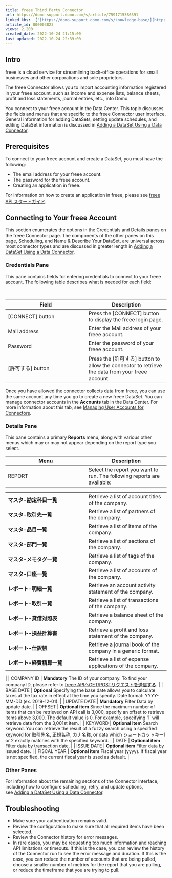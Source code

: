 ```yaml
---
title: freee Third Party Connector
url: https://domo-support.domo.com/s/article/7591715386391
linked_kbs:  ['[https://domo-support.domo.com/s/knowledge-base/](https://domo-support.domo.com/s/knowledge-base/)', '[https://domo-support.domo.com/s/](https://domo-support.domo.com/s/)', '[https://domo-support.domo.com/s/topic/0TO5w000000ZammGAC](https://domo-support.domo.com/s/topic/0TO5w000000ZammGAC)', '[https://domo-support.domo.com/s/topic/0TO5w000000ZanLGAS](https://domo-support.domo.com/s/topic/0TO5w000000ZanLGAS)', '[https://domo-support.domo.com/s/topic/0TO5w000000ZaoVGAS](https://domo-support.domo.com/s/topic/0TO5w000000ZaoVGAS)', '[https://domo-support.domo.com/s/article/360042926274](https://domo-support.domo.com/s/article/360042926274)', '[https://domo-support.domo.com/s/article/360042926054](https://domo-support.domo.com/s/article/360042926054)', '[https://domo-support.domo.com/s/article/7591715386391](https://domo-support.domo.com/s/article/7591715386391)', '[https://domo-support.domo.com/s/topic/0TO5w000000ZaoVGAS/available-custom-connectors](https://domo-support.domo.com/s/topic/0TO5w000000ZaoVGAS/available-custom-connectors)', '[https://domo-support.domo.com/s/article/360043429933](https://domo-support.domo.com/s/article/360043429933)', '[https://domo-support.domo.com/s/article/360043429953](https://domo-support.domo.com/s/article/360043429953)', '[https://domo-support.domo.com/s/article/360042925494](https://domo-support.domo.com/s/article/360042925494)', '[https://domo-support.domo.com/s/article/4408174643607](https://domo-support.domo.com/s/article/4408174643607)', '[https://domo-support.domo.com/s/article/360043429913](https://domo-support.domo.com/s/article/360043429913)', '[https://domo-support.domo.com/s/login/](https://domo-support.domo.com/s/login/)']
article_id: 000003823
views: 2,200
created_date: 2022-10-24 21:15:00
last updated: 2022-10-24 22:39:00
---
```




Intro
-----


freee is a cloud service for streamlining back-office operations for small businesses and other corporations and sole proprietors.


The freee Connector allows you to import accounting information registered in your freee account, such as income and expense lists, balance sheets, profit and loss statements, journal entries, etc., into Domo.


You connect to your freee account in the Data Center. This topic discusses the fields and menus that are specific to the freee Connector user interface. General information for adding DataSets, setting update schedules, and editing DataSet information is discussed in [Adding a DataSet Using a Data Connector](/s/article/360042926274).


Prerequisites
-------------


To connect to your freee account and create a DataSet, you must have the following:


* The email address for your freee account.
* The password for the freee account.
* Creating an application in freee.


For information on how to create an application in freee, please see [freee API スタートガイド](https://developer.freee.co.jp/startguide/starting-api).


Connecting to Your freee Account
--------------------------------


This section enumerates the options in the Credentials and Details panes on the freee Connector page. The components of the other panes on this page, Scheduling, and Name & Describe Your DataSet, are universal across most connector types and are discussed in greater length in [Adding a DataSet Using a Data Connector](/s/article/360042926274).


### Credentials Pane


This pane contains fields for entering credentials to connect to your freee account. The following table describes what is needed for each field:


 




| Field | Description |
| --- | --- |
| [CONNECT] button  | Press the [CONNECT] button to display the freee login page. |
| Mail address | Enter the Mail address of your freee account. |
| Password | Enter the password of your freee account. |
| [許可する] button | Press the [許可する] button to allow the connector to retrieve the data from your freee account. |


Once you have allowed the connector collects data from freee, you can use the same account any time you go to create a new freee DataSet. You can manage connector accounts in the **Accounts** tab in the Data Center. For more information about this tab, see [Managing User Accounts for Connectors](/s/article/360042926054).


### Details Pane


This pane contains a primary **Reports** menu, along with various other menus which may or may not appear depending on the report type you select.




| Menu | Description |
| --- | --- |
| REPORT | Select the report you want to run. The following reports are available:

|  |  |
| --- | --- |
| **マスタ-勘定科目一覧** | Retrieve a list of account titles of the company. |
| **マスタ-取引先一覧** | Retrieve a list of partners of the company. |
| **マスタ-品目一覧** | Retrieve a list of items of the company. |
| **マスタ-部門一覧** | Retrieve a list of sections of the company. |
| **マスタ-メモタグ一覧** | Retrieve a list of tags of the company. |
| **マスタ-口座一覧** | Retrieve a list of accounts of the company. |
| **レポート-明細一覧** | Retrieve an account activity statement of the company. |
| **レポート-取引一覧** | Retrieve a list of transactions of the company. |
| **レポート-貸借対照表** | Retrieve a balance sheet of the company. |
| **レポート-損益計算書** | Retrieve a profit and loss statement of the company. |
| **レポート-仕訳帳** | Retrieve a journal book of the company in a generic format. |
| **レポート-経費精算一覧** | Retrieve a list of expense applications of the company. |

 |
| COMPANY ID | **Mandatory**
The ID of your company. To find your company ID, please refer to [freee APIへGET/POSTリクエストを送信する](https://developer.freee.co.jp/startguide/getpost). |
| BASE DATE | **Optional**
Specifying the base date allows you to calculate taxes at the tax rate in effect at the time you specify. Date format: YYYY-MM-DD (ex. 2019-12-01). |
| UPDATE DATE | **Mandatory**
Filter Data by update date. |
| OFFSET | **Optional item**
Since the maximum number of items that can be retrieved on API call is 3,000, specify an offset to retrieve items above 3,000. The default value is 0. For example, specifying '1' will retrieve data from the 3,001st item. |
| KEYWORD | **Optional item**
Search keyword. You can retrieve the result of a fuzzy search using a specified keyword for 取引先名, 正規名称, カナ名称, or data which ショートカットキー1 or 2 exactly matches with the specified keyword. |
| DATE | **Optional item**
Filter data by transaction date. |
| ISSUE DATE | **Optional item**
Filter data by issued date. |
| FISCAL YEAR | **Optional item**
Fiscal year (yyyy). If fiscal year is not specified, the current fiscal year is used as default. |


### Other Panes


For information about the remaining sections of the Connector interface, including how to configure scheduling, retry, and update options, see [Adding a DataSet Using a Data Connector](/s/article/360042926274).


Troubleshooting
---------------


* Make sure your authentication remains valid.
* Review the configuration to make sure that all required items have been selected.
* Review the Connector history for error messages.
* In rare cases, you may be requesting too much information and reaching API limitations or timeouts. If this is the case, you can review the history of the Connector run to see the error message and duration. If this is the case, you can reduce the number of accounts that are being pulled, choose a smaller number of metrics for the report that you are pulling, or reduce the timeframe that you are trying to pull.
